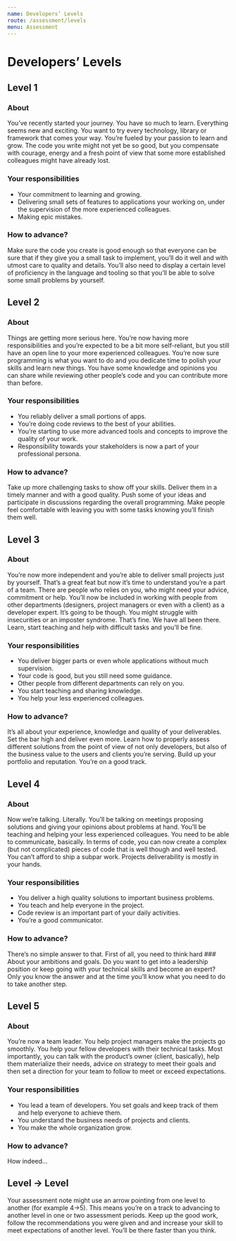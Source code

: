 ```yaml
---
name: Developers’ Levels
route: /assessment/levels
menu: Assessment
---
```


# Developers’ Levels

## Level 1

### About

You’ve recently started your journey. You have so much to learn. Everything seems new and exciting. You want to try every technology,
library or framework that comes your way. You’re fueled by your passion to learn and grow. The code you write might not yet be so
good, but you compensate with courage, energy and a fresh point of view that some more established colleagues might have already lost.

### Your responsibilities

* Your commitment to learning and growing.
* Delivering small sets of features to applications your working on, under the supervision of the more experienced colleagues.
* Making epic mistakes.

### How to advance?

Make sure the code you create is good enough so that everyone can be sure that if they give you a small task to implement,
you’ll do it well and with utmost care to quality and details. You’ll also need to display a certain level of proficiency
in the language and tooling so that you’ll be able to solve some small problems by yourself.

## Level 2

### About

Things are getting more serious here. You’re now having more responsibilities and you’re expected to be a bit more self-reliant,
but you still have an open line to your more experienced colleagues. You’re now sure programming is what you want to do and you
dedicate time to polish your skills and learn new things. You have some knowledge and opinions you can share while reviewing
other people’s code and you can contribute more than before.

### Your responsibilities

* You reliably deliver a small portions of apps.
* You’re doing code reviews to the best of your abilities.
* You’re starting to use more advanced tools and concepts to improve the quality of your work.
* Responsibility towards your stakeholders is now a part of your professional persona.

### How to advance?

Take up more challenging tasks to show off your skills. Deliver them in a timely manner and with a good quality.
Push some of your ideas and participate in discussions regarding the overall programming. Make people feel comfortable
with leaving you with some tasks knowing you’ll finish them well.

## Level 3

### About

You’re now more independent and you’re able to deliver small projects just by yourself. That’s a great feat but now
it’s time to understand you’re a part of a team. There are people who relies on you, who might need your advice,
commitment or help. You’ll now be included in working with people from other departments (designers, project managers
or even with a client) as a developer expert. It’s going to be though. You might struggle with insecurities or an
imposter syndrome. That’s fine. We have all been there. Learn, start teaching and help with difficult tasks and you’ll be fine.

### Your responsibilities

* You deliver bigger parts or even whole applications without much supervision.
* Your code is good, but you still need some guidance.
* Other people from different departments can rely on you.
* You start teaching and sharing knowledge.
* You help your less experienced colleagues.

### How to advance?

It’s all about your experience, knowledge and quality of your deliverables. Set the bar high and deliver even more.
Learn how to properly assess different solutions from the point of view of not only developers, but also of the
business value to the users and clients you’re serving. Build up your portfolio and reputation. You’re on a good track.

## Level 4

### About

Now we’re talking. Literally. You’ll be talking on meetings proposing solutions and giving your opinions about
problems at hand. You’ll be teaching and helping your less experienced colleagues. You need to be able to communicate,
basically. In terms of code, you can now create a complex (but not complicated) pieces of code that is well though
and well tested. You can’t afford to ship a subpar work. Projects deliverability is mostly in your hands.

### Your responsibilities

* You deliver a high quality solutions to important business problems.
* You teach and help everyone in the project.
* Code review is an important part of your daily activities.
* You’re a good communicator.

### How to advance?

There’s no simple answer to that. First of all, you need to think hard ### About your ambitions and goals.
Do you want to get into a leadership position or keep going with your technical skills and become an expert?
Only you know the answer and at the time you’ll know what you need to do to take another step.

## Level 5

### About

You’re now a team leader. You help project managers make the projects go smoothly. You help your fellow
developers with their technical tasks. Most importantly, you can talk with the product’s owner (client, basically),
help them materialize their needs, advice on strategy to meet their goals and then set a direction for your team
to follow to meet or exceed expectations.

### Your responsibilities

* You lead a team of developers. You set goals and keep track of them and help everyone to achieve them.
* You understand the business needs of projects and clients.
* You make the whole organization grow.

### How to advance?

How indeed…

## Level → Level

Your assessment note might use an arrow pointing from one level to another (for example 4→5). This means
you’re on a track to advancing to another level in one or two assessment periods. Keep up the good work,
follow the recommendations you were given and and increase your skill to meet expectations of another level.
You’ll be there faster than you think.
